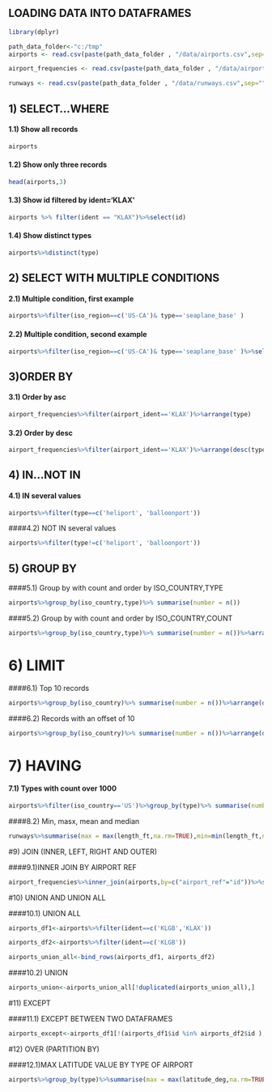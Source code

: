 ## LOADING DATA INTO DATAFRAMES

```r
library(dplyr)

path_data_folder<-"c:/tmp"
airports <- read.csv(paste(path_data_folder , "/data/airports.csv",sep=""))

airport_frequencies <- read.csv(paste(path_data_folder , "/data/airport-frequencies.csv",sep="")) 

runways <- read.csv(paste(path_data_folder , "/data/runways.csv",sep="")) 

```

## 1) SELECT...WHERE

#### 1.1) Show all records
```r
airports
```

#### 1.2) Show only three records

```r
head(airports,3)
```

#### 1.3) Show id filtered by ident='KLAX'
```r
airports %>% filter(ident == "KLAX")%>%select(id)
```

#### 1.4) Show distinct types 
```r
airports%>%distinct(type)
```

## 2) SELECT WITH MULTIPLE CONDITIONS

#### 2.1) Multiple condition, first example
```r
airports%>%filter(iso_region==c('US-CA')& type=='seaplane_base' )
```
#### 2.2) Multiple condition, second example
```r
airports%>%filter(iso_region==c('US-CA')& type=='seaplane_base' )%>%select(c('ident', 'name', 'municipality'))
```

## 3)ORDER BY

#### 3.1) Order by asc

```r
airport_frequencies%>%filter(airport_ident=='KLAX')%>%arrange(type)
```

#### 3.2) Order by desc

```r
airport_frequencies%>%filter(airport_ident=='KLAX')%>%arrange(desc(type))
```

## 4) IN...NOT IN

#### 4.1) IN several values
```r
airports%>%filter(type==c('heliport', 'balloonport'))
```

####4.2) NOT IN several values

```r
airports%>%filter(type!=c('heliport', 'balloonport'))
```

## 5) GROUP BY

####5.1) Group by with count and order by ISO_COUNTRY,TYPE

```r
airports%>%group_by(iso_country,type)%>% summarise(number = n())
```

####5.2) Group by with count and order by ISO_COUNTRY,COUNT

```r
airports%>%group_by(iso_country,type)%>% summarise(number = n())%>%arrange(iso_country,desc(number))
```

# 6) LIMIT

####6.1) Top 10 records
```r
airports%>%group_by(iso_country)%>% summarise(number = n())%>%arrange(desc(number))%>%head(n=10)
```
####6.2) Records with an offset of 10
```r
airports%>%group_by(iso_country)%>% summarise(number = n())%>%arrange(desc(number))%>%head(20)%>%tail(10) 

```

# 7) HAVING

#### 7.1) Types with count over 1000
```r
airports%>%filter(iso_country=='US')%>%group_by(type)%>% summarise(number = n())%>%arrange(desc(number))%>%filter(number>1000)
```

####8.2) Min, masx, mean and median
```r
runways%>%summarise(max = max(length_ft,na.rm=TRUE),min=min(length_ft,na.rm=TRUE),mean=mean(length_ft,na.rm=TRUE),median=median(length_ft,na.rm=TRUE))
```


#9) JOIN (INNER, LEFT, RIGHT AND OUTER)

####9.1)INNER JOIN BY AIRPORT REF

```r
airport_frequencies%>%inner_join(airports,by=c("airport_ref"="id"))%>%select(airport_ident,type.x,description,frequency_mhz)
```

#10) UNION AND UNION ALL

####10.1) UNION ALL

```r
airports_df1<-airports%>%filter(ident==c('KLGB','KLAX'))

```

```r
airports_df2<-airports%>%filter(ident==c('KLGB'))
```

```r
airports_union_all<-bind_rows(airports_df1, airports_df2)
```


####10.2) UNION
```r
airports_union<-airports_union_all[!duplicated(airports_union_all),]
```


#11) EXCEPT

####11.1) EXCEPT BETWEEN TWO DATAFRAMES
```r
airports_except<-airports_df1[!(airports_df1$id %in% airports_df2$id ), ]
```

#12) OVER (PARTITION BY)

####12.1)MAX LATITUDE VALUE BY TYPE OF AIRPORT

```r
airports%>%group_by(type)%>%summarise(max = max(latitude_deg,na.rm=TRUE))
```

